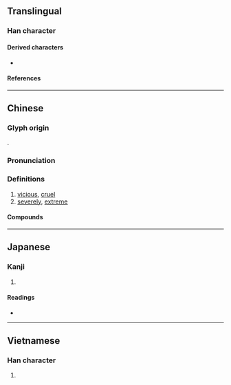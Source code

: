 {{also|狼}}
{{character info/new}}
==Translingual==

===Han character===
{{Han char|rn=94|rad=犬|as=06|sn=9|four=47232|canj=KHAV|ids=⿰犭艮}}

====Derived characters====
* {{l|mul|[[𦴭]], [[𡍭]], [[𪙈]]}}

====References====
{{Han ref|kx=0710.020|dkj=20362|dj=1122.090|hdz=21346.100|uh=72E0}}

----

==Chinese==
{{zh-forms}}

===Glyph origin===
{{Han etym}}
{{Han compound|犬|艮|ls=psc|c1=s|c2=p|alt1=犭}}.

===Pronunciation===
{{zh-pron
|m=hěn
|c=han2
|h=pfs=
|md=
|mn=qz:hérn/qz:hún/xm:hūn/zz:hīn
|mn_note= hérn - only Nan'an, Dehua and Yongchun dialects
|w=
|mc=
|oc=
|cat=a,adv
}}

===Definitions===
{{zh-hanzi}}

# [[vicious]], [[cruel]]
# [[severely]], [[extreme]]

====Compounds====
{{zh-der|傲狠|惡狠狠|下狠|好勇鬥狠|心狠手辣|凶狠|心狠|氣狠狠|狠愎自用|狠戾|沒事狠|狠惡|發狠|發老狠|狠狠的|狠招|狠命|狠毒|狠手|狠心|狠劣|陰狠|羊狠狼貪|賭狠|耍狠|面善心狠|野狠|貪狠|負氣鬥狠}}

{{zh-cat|Intermediate}}

----

==Japanese==

===Kanji===
{{ja-kanji|grade=|rs=犬06}}

# {{rfdef|ja|sort=犬06}}

====Readings====
* {{ja-readings|on=[[がん]] (gan), [[こん]] (kon)|kun=[[もとる]] (motoru)}}

----

==Vietnamese==

===Han character===
{{vi-hantu|[[ngận]]|rs=犬06}}

# {{rfdef|vi|sort=犬06}}